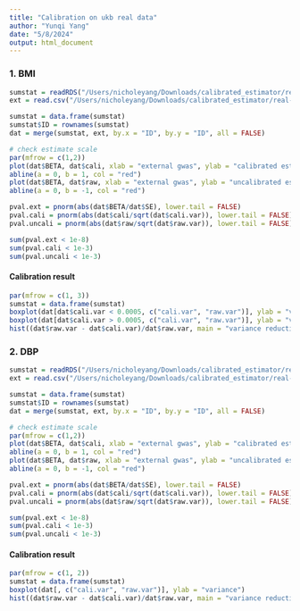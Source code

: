 ```yaml
---
title: "Calibration on ukb real data"
author: "Yunqi Yang"
date: "5/8/2024"
output: html_document
---
```


### 1. BMI

```r
sumstat = readRDS("/Users/nicholeyang/Downloads/calibrated_estimator/real-data-analysis/sib_result/sib_calibration_bmi.rds")
ext = read.csv("/Users/nicholeyang/Downloads/calibrated_estimator/real-data-analysis/combined_bmi.linear", sep = "\t")
```

```r
sumstat = data.frame(sumstat)
sumstat$ID = rownames(sumstat)
dat = merge(sumstat, ext, by.x = "ID", by.y = "ID", all = FALSE)
```

```r
# check estimate scale
par(mfrow = c(1,2))
plot(dat$BETA, dat$cali, xlab = "external gwas", ylab = "calibrated estimator")
abline(a = 0, b = 1, col = "red")
plot(dat$BETA, dat$raw, xlab = "external gwas", ylab = "uncalibrated estimator")
abline(a = 0, b = -1, col = "red")

```

```r
pval.ext = pnorm(abs(dat$BETA/dat$SE), lower.tail = FALSE)
pval.cali = pnorm(abs(dat$cali/sqrt(dat$cali.var)), lower.tail = FALSE)
pval.uncali = pnorm(abs(dat$raw/sqrt(dat$raw.var)), lower.tail = FALSE)

sum(pval.ext < 1e-8)
sum(pval.cali < 1e-3)
sum(pval.uncali < 1e-3)
```

#### Calibration result

```r

par(mfrow = c(1, 3))
sumstat = data.frame(sumstat)
boxplot(dat[dat$cali.var < 0.0005, c("cali.var", "raw.var")], ylab = "variance")
boxplot(dat[dat$cali.var > 0.0005, c("cali.var", "raw.var")], ylab = "variance")
hist((dat$raw.var - dat$cali.var)/dat$raw.var, main = "variance reduction", xlab = "")
```






### 2. DBP

```r
sumstat = readRDS("/Users/nicholeyang/Downloads/calibrated_estimator/real-data-analysis/sib_result/sib_calibration_dbp.rds")
ext = read.csv("/Users/nicholeyang/Downloads/calibrated_estimator/real-data-analysis/combined_dbp.linear", sep = "\t")
```

```r
sumstat = data.frame(sumstat)
sumstat$ID = rownames(sumstat)
dat = merge(sumstat, ext, by.x = "ID", by.y = "ID", all = FALSE)
```

```r
# check estimate scale
par(mfrow = c(1,2))
plot(dat$BETA, dat$cali, xlab = "external gwas", ylab = "calibrated estimator")
abline(a = 0, b = 1, col = "red")
plot(dat$BETA, dat$raw, xlab = "external gwas", ylab = "uncalibrated estimator")
abline(a = 0, b = -1, col = "red")

```

```r
pval.ext = pnorm(abs(dat$BETA/dat$SE), lower.tail = FALSE)
pval.cali = pnorm(abs(dat$cali/sqrt(dat$cali.var)), lower.tail = FALSE)
pval.uncali = pnorm(abs(dat$raw/sqrt(dat$raw.var)), lower.tail = FALSE)

sum(pval.ext < 1e-8)
sum(pval.cali < 1e-3)
sum(pval.uncali < 1e-3)
```

#### Calibration result

```r
par(mfrow = c(1, 2))
sumstat = data.frame(sumstat)
boxplot(dat[, c("cali.var", "raw.var")], ylab = "variance")
hist((dat$raw.var - dat$cali.var)/dat$raw.var, main = "variance reduction", xlab = "")
```



